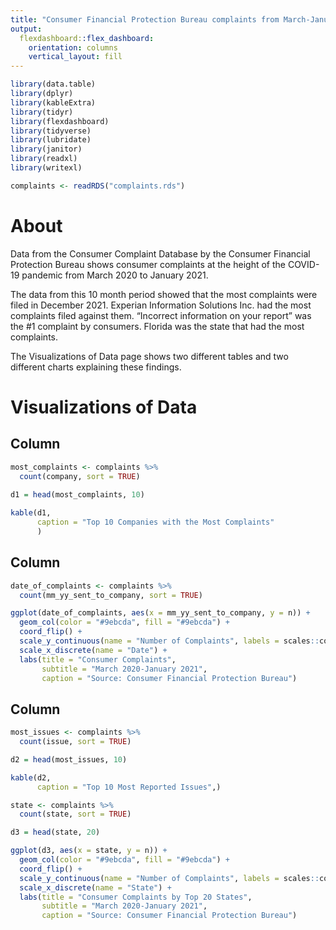 ```yaml
---
title: "Consumer Financial Protection Bureau complaints from March-January 2021"
output: 
  flexdashboard::flex_dashboard:
    orientation: columns
    vertical_layout: fill
---
```


```r
library(data.table)
library(dplyr)
library(kableExtra)
library(tidyr)
library(flexdashboard)
library(tidyverse)
library(lubridate)
library(janitor)
library(readxl)
library(writexl)

complaints <- readRDS("complaints.rds")
```
About
==================
Data from the Consumer Complaint Database by the Consumer Financial Protection Bureau shows consumer complaints at the height of the COVID-19 pandemic from March 2020 to January 2021.

The data from this 10 month period showed that the most complaints were filed in December 2021. Experian Information Solutions Inc. had the most complaints filed against them. "Incorrect information on your report" was the #1 complaint by consumers. Florida was the state that had the most complaints. 

The Visualizations of Data page shows two different tables and two different charts explaining these findings. 


Visualizations of Data
==================
Column {data-width=350}
-----------------------------------------------------------------------



```r
most_complaints <- complaints %>%
  count(company, sort = TRUE)
  
d1 = head(most_complaints, 10)

kable(d1,
      caption = "Top 10 Companies with the Most Complaints"
      )
```

Column {data-width=650}
-----------------------------------------------------------------------


```r

date_of_complaints <- complaints %>%
  count(mm_yy_sent_to_company, sort = TRUE)

ggplot(date_of_complaints, aes(x = mm_yy_sent_to_company, y = n)) + 
  geom_col(color = "#9ebcda", fill = "#9ebcda") +
  coord_flip() +
  scale_y_continuous(name = "Number of Complaints", labels = scales::comma) +
  scale_x_discrete(name = "Date") +
  labs(title = "Consumer Complaints", 
       subtitle = "March 2020-January 2021",
       caption = "Source: Consumer Financial Protection Bureau")
```

Column {data-width=650}
-----------------------------------------------------------------------
```r
most_issues <- complaints %>%
  count(issue, sort = TRUE)

d2 = head(most_issues, 10)

kable(d2,
      caption = "Top 10 Most Reported Issues",)
```


```r
state <- complaints %>%
  count(state, sort = TRUE)

d3 = head(state, 20)

ggplot(d3, aes(x = state, y = n)) + 
  geom_col(color = "#9ebcda", fill = "#9ebcda") +
  coord_flip() +
  scale_y_continuous(name = "Number of Complaints", labels = scales::comma) +
  scale_x_discrete(name = "State") +
  labs(title = "Consumer Complaints by Top 20 States", 
       subtitle = "March 2020-January 2021",
       caption = "Source: Consumer Financial Protection Bureau")
```

